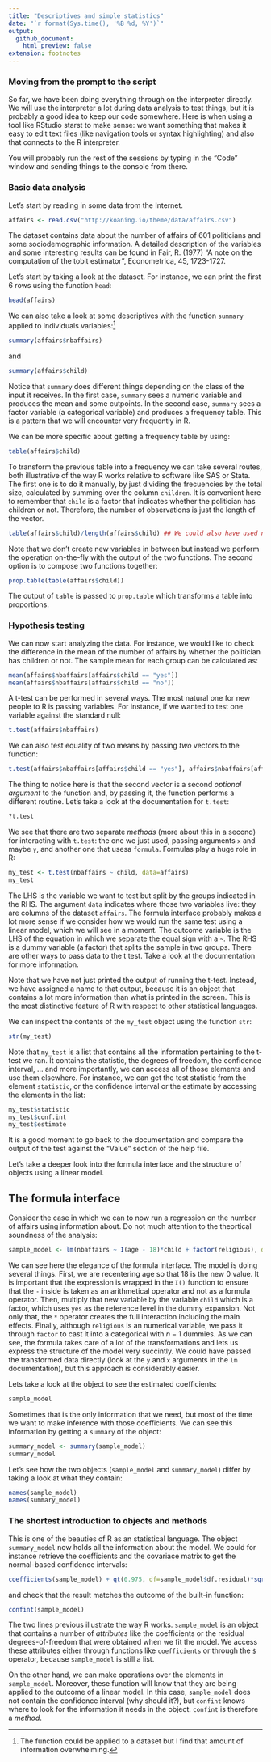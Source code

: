 ```yaml
--- 
title: "Descriptives and simple statistics"
date: "`r format(Sys.time(), '%B %d, %Y')`"
output: 
  github_document:
    html_preview: false
extension: footnotes
---
```


### Moving from the prompt to the script

So far, we have been doing everything through on the interpreter directly. We
will use the interpreter a lot during data analysis to test things, but it is
probably a good idea to keep our code somewhere. Here is when using a tool like
RStudio starst to make sense: we want something that makes it easy to
edit text files (like navigation tools or syntax highlighting) and also that
connects to the R interpreter. 

You will probably run the rest of the sessions by typing in the "Code" window and sending things to the console from there.

### Basic data analysis

Let's start by reading in some data from the Internet. 

```r
affairs <- read.csv("http://koaning.io/theme/data/affairs.csv")
```

The dataset contains data about the number of affairs of 601 politicians and some sociodemographic information. A detailed description of the variables and some interesting results can be found in Fair, R. (1977) "A note on the computation of the tobit estimator", Econometrica, 45, 1723-1727. 

Let's start by taking a look at the dataset. For instance, we can print the first 6 rows using the function `head`:

```r
head(affairs)
```

We can also take a look at some descriptives with the function `summary` applied to individuals variables:[^1]

[^1]: The function could be applied to a dataset but I find that amount of information overwhelming.

```r
summary(affairs$nbaffairs)
```

and

```r
summary(affairs$child)
```

Notice that `summary` does different things depending on the class of the input it receives. In the first case, `summary` sees a numeric variable and produces the mean and some cutpoints. In the second case, `summary` sees a factor variable (a categorical variable) and produces a frequency table. This is a pattern that we will encounter very frequently in R.

We can be more specific about getting a frequency table by using:

```r
table(affairs$child)
```

To transform the previous table into a frequency we can take several routes, both illustrative of the way R works relative to software like SAS or Stata. The first one is to do it manually, by just dividing the frecuencies by the total size, calculated by summing over the column `children`. It is convenient here to remember that `child` is a factor that indicates whether the politician has children or not. Therefore, the number of observations is just the length of the vector.

```r
table(affairs$child)/length(affairs$child) ## We could also have used nrow(affairs)
```

Note that we don't create new variables in between but instead we perform the operation on-the-fly with the output of the two functions. The second option is to compose two functions together:

```r
prop.table(table(affairs$child))
```

The output of `table` is passed to `prop.table` which transforms a table into proportions.

### Hypothesis testing

We can now start analyzing the data. For instance, we would like to check the difference in the mean of the number of affairs by whether the politician has children or not. The sample mean for each group can be calculated as:

```r
mean(affairs$nbaffairs[affairs$child == "yes"])
mean(affairs$nbaffairs[affairs$child == "no"])
```

A t-test can be performed in several ways. The most natural one for new people to R is passing variables. For instance, if we wanted to test one variable against the standard null:

```r
t.test(affairs$nbaffairs)
```

We can also test equality of two means by passing _two_ vectors to the function:
```r
t.test(affairs$nbaffairs[affairs$child == "yes"], affairs$nbaffairs[affairs$child == "no"])
```

The thing to notice here is that the second vector is a second _optional argument_ to the function and, by passing it, the function performs a different routine. Let's take a look at the documentation for `t.test`:

```r
?t.test
```

We see that there are two separate _methods_ (more about this in a second) for interacting with `t.test`: the one we just used, passing arguments `x` and maybe `y`, and another one that usesa `formula`. Formulas play a huge role in R:

```r
my_test <- t.test(nbaffairs ~ child, data=affairs)
my_test
```

The LHS is the variable we want to test but split by the groups indicated in the RHS. The argument `data` indicates where those two variables live: they are columns of the dataset `affairs`. The formula interface probably makes a lot more sense if we consider how we would run the same test using a linear model, which we will see in a moment. The outcome variable is the LHS of the equation in which we separate the equal sign with a `~`. The RHS is a dummy variable (a factor) that splits the sample in two groups. There are other ways to pass data to the t test. Take a look at the documentation for more information.

Note that we have not just printed the output of running the t-test. Instead, we have assigned a name to that output, because it is an object that contains a lot more information than what is printed in the screen. This is the most distinctive feature of R with respect to other statistical languages. 

We can inspect the contents of the `my_test` object using the function `str`:

```r
str(my_test)
```

Note that `my_test` is a list that contains all the information pertaining to the t-test we ran. It contains the statistic, the degrees of freedom, the confidence interval, ... and more importantly, we can access all of those elements and use them elsewhere. For instance, we can get the test statistic from the element `statistic`, or the confidence interval or the estimate by accessing the elements in the list:

```r
my_test$statistic
my_test$conf.int
my_test$estimate
```

It is a good moment to go back to the documentation and compare the output of the test against the "Value" section of the help file.

Let's take a deeper look into the formula interface and the structure of objects using a linear model.

## The formula interface 

Consider the case in which we can to now run a regression on the number of affairs using information about. Do not much attention to the theortical soundness of the analysis:

```r
sample_model <- lm(nbaffairs ~ I(age - 18)*child + factor(religious), data=affairs)
```

We can see here the elegance of the formula interface. The model is doing several things. First, we are recentering age so that 18 is the new 0 value. It is important that the expression is wrapped in the `I()` function to ensure that the `-` inside is taken as an arithmetical operator and not as a formula operator. Then,  multiply that new variable by the variable `child` which is a factor, which uses `yes` as the reference level in the dummy expansion. Not only that, the `*` operator creates the full interaction including the main effects. Finally, although `religious` is an numerical variable, we pass it through `factor` to cast it into a categorical with $n - 1$ dummies. As we can see, the formula takes care of a lot of the transformations and lets us express the structure of the model very succintly. We could have passed the transformed data directly (look at the `y` and `x` arguments in the `lm` documentation), but this approach is considerably easier.

Lets take a look at the object to see the estimated coefficients:
```r
sample_model
```

Sometimes that is the only information that we need, but most of the time we want to make inference with those coefficients. We can see this information by getting a `summary` of the object: 
```r
summary_model <- summary(sample_model)
summary_model
```

Let's see how the two objects (`sample_model` and `summary_model`) differ by taking a look at what they contain:

```r
names(sample_model)
names(summary_model)
```

### The shortest introduction to objects and methods

This is one of the beauties of R as an statistical language. The object `summary_model` now holds all the information about the model. We could for instance retrieve the coefficients and the covariace matrix to get the normal-based confidence intervals:

```r
coefficients(sample_model) + qt(0.975, df=sample_model$df.residual)*sqrt(diag(vcov(sample_model)))
```

and check that the result matches the outcome of the built-in function:
```r
confint(sample_model)
```

The two lines previous illustrate the way R works. `sample_model` is an object that contains a number of _attributes_ like the coefficients or the residual degrees-of-freedom that were obtained when we fit the model. We access these attributes either through functions like `coefficients` or through the `$` operator, because `sample_model` is still a list. 

On the other hand, we can make operations over the elements in `sample_model`. Moreover, these function will know that they are being applied to the outcome of a linear model. In this case, `sample_model` does not contain the confidence interval (why should it?), but `confint` knows where to look for the information it needs in the object. `confint` is therefore a _method_.